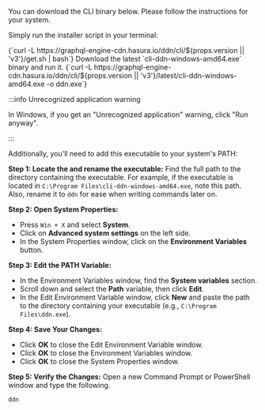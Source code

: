 
You can download the CLI binary below. Please follow the instructions for your system.

<Tabs groupId="os-preference" className="api-tabs">

<TabItem value="macOS-or-linux" label="macOS and Linux">

Simply run the installer script in your terminal:

<CodeBlock language="bash">
{`curl -L https://graphql-engine-cdn.hasura.io/ddn/cli/${props.version || 'v3'}/get.sh | bash`}
</CodeBlock>

</TabItem>

<TabItem value="windows" label="Windows">
Download the latest `cli-ddn-windows-amd64.exe` binary and run it.

<CodeBlock language="bash">
{`curl -L https://graphql-engine-cdn.hasura.io/ddn/cli/${props.version || 'v3'}/latest/cli-ddn-windows-amd64.exe -o ddn.exe`}
</CodeBlock>

:::info Unrecognized application warning

In Windows, if you get an "Unrecognized application" warning, click "Run anyway".

:::

Additionally, you'll need to add this executable to your system's PATH:

**Step 1: Locate the and rename the executable:** Find the full path to the directory containing the executable. For
example, if the executable is located in `C:\Program Files\cli-ddn-windows-amd64.exe`, note this path. Also, rename it
to `ddn` for ease when writing commands later on.

**Step 2: Open System Properties:**

- Press `Win + X` and select **System**.
- Click on **Advanced system settings** on the left side.
- In the System Properties window, click on the **Environment Variables** button.

**Step 3: Edit the PATH Variable:**

- In the Environment Variables window, find the **System variables** section.
- Scroll down and select the **Path** variable, then click **Edit**.
- In the Edit Environment Variable window, click **New** and paste the path to the directory containing your executable
  (e.g., `C:\Program Files\ddn.exe`).

**Step 4: Save Your Changes:**

- Click **OK** to close the Edit Environment Variable window.
- Click **OK** to close the Environment Variables window.
- Click **OK** to close the System Properties window.

**Step 5: Verify the Changes:** Open a new Command Prompt or PowerShell window and type the following.

```bash title="From any directory, run:"
ddn
```

</TabItem>
</Tabs>
